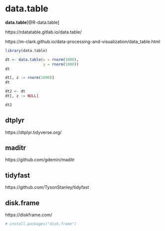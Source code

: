 

# data.table {#data-table}  

**data.table**[@R-data.table]

https://rdatatable.gitlab.io/data.table/  

https://m-clark.github.io/data-processing-and-visualization/data_table.html   


```r
library(data.table)
```

```r
dt <- data.table(x = rnorm(1000),
                 y = rnorm(1000))
dt
```


```r
dt[, z := rnorm(1000)]
dt
```

```r
dt2 <- dt
dt[, z := NULL]

dt2
```



## dtplyr  

https://dtplyr.tidyverse.org/  


## maditr  

https://github.com/gdemin/maditr  


## tidyfast  

https://github.com/TysonStanley/tidyfast  

## disk.frame  

https://diskframe.com/  


```r
# install.packages("disk.frame")  
```

